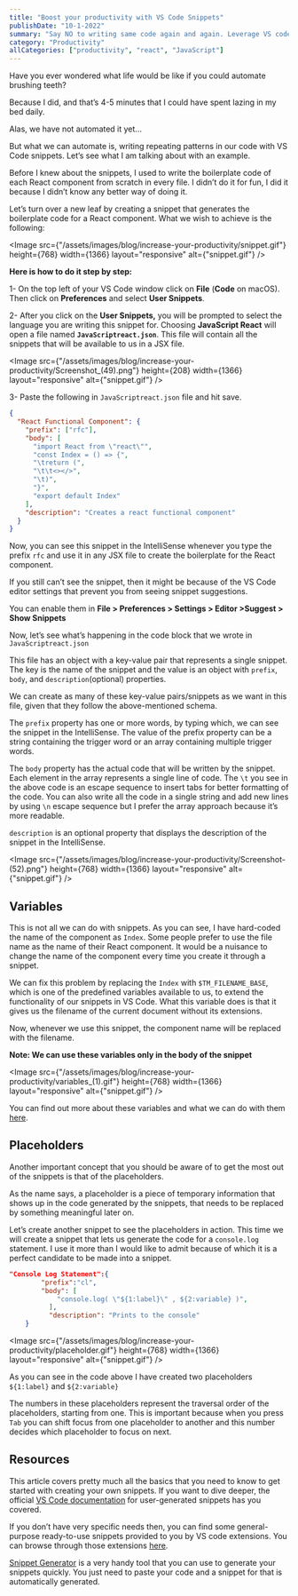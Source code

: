 ```yaml
---
title: "Boost your productivity with VS Code Snippets"
publishDate: "10-1-2022"
summary: "Say NO to writing same code again and again. Leverage VS code snippets to your advantage to become a 10x developer"
category: "Productivity"
allCategories: ["productivity", "react", "JavaScript"]
---
```


Have you ever wondered what life would be like if you could automate brushing teeth?

Because I did, and that’s 4-5 minutes that I could have spent lazing in my bed daily.

Alas, we have not automated it yet...

But what we can automate is, writing repeating patterns in our code with VS Code snippets. Let’s see what I am talking about with an example.

Before I knew about the snippets, I used to write the boilerplate code of each React component from scratch in every file. I didn’t do it for fun, I did it because I didn’t know any better way of doing it.

Let’s turn over a new leaf by creating a snippet that generates the boilerplate code for a React component. What we wish to achieve is the following:

<Image
  src={"/assets/images/blog/increase-your-productivity/snippet.gif"}
  height={768}
  width={1366}
  layout="responsive"
  alt={"snippet.gif"}
/>

**Here is how to do it step by step:**

1- On the top left of your VS Code window click on **File** (**Code** on macOS). Then click on **Preferences** and select **User Snippets**.

2- After you click on the **User Snippets,** you will be prompted to select the language you are writing this snippet for. Choosing **JavaScript React** will open a file named **`JavaScriptreact.json`**. This file will contain all the snippets that will be available to us in a JSX file.

<Image
  src={"/assets/images/blog/increase-your-productivity/Screenshot_(49).png"}
  height={208}
  width={1366}
  layout="responsive"
  alt={"snippet.gif"}
/>

3- Paste the following in `JavaScriptreact.json` file and hit save.

```json
{
  "React Functional Component": {
    "prefix": ["rfc"],
    "body": [
      "import React from \"react\"",
      "const Index = () => {",
      "\treturn (",
      "\t\t<></>",
      "\t)",
      "}",
      "export default Index"
    ],
    "description": "Creates a react functional component"
  }
}
```

Now, you can see this snippet in the IntelliSense whenever you type the prefix `rfc` and use it in any JSX file to create the boilerplate for the React component.

If you still can’t see the snippet, then it might be because of the VS Code editor settings that prevent you from seeing snippet suggestions.

You can enable them in **File > Preferences > Settings > Editor >Suggest > Show Snippets**

Now, let’s see what’s happening in the code block that we wrote in `JavaScriptreact.json`

This file has an object with a key-value pair that represents a single snippet. The key is the name of the snippet and the value is an object with `prefix`, `body`, and `description`(optional) properties.

We can create as many of these key-value pairs/snippets as we want in this file, given that they follow the above-mentioned schema.

The `prefix` property has one or more words, by typing which, we can see the snippet in the IntelliSense. The value of the prefix property can be a string containing the trigger word or an array containing multiple trigger words.

The `body` property has the actual code that will be written by the snippet. Each element in the array represents a single line of code. The `\t` you see in the above code is an escape sequence to insert tabs for better formatting of the code. You can also write all the code in a single string and add new lines by using `\n` escape sequence but I prefer the array approach because it’s more readable.

`description` is an optional property that displays the description of the snippet in the IntelliSense.

<Image
  src={"/assets/images/blog/increase-your-productivity/Screenshot-(52).png"}
  height={768}
  width={1366}
  layout="responsive"
  alt={"snippet.gif"}
/>

## Variables

This is not all we can do with snippets. As you can see, I have hard-coded the name of the component as `Index`. Some people prefer to use the file name as the name of their React component. It would be a nuisance to change the name of the component every time you create it through a snippet.

We can fix this problem by replacing the `Index` with `$TM_FILENAME_BASE`, which is one of the predefined variables available to us, to extend the functionality of our snippets in VS Code. What this variable does is that it gives us the filename of the current document without its extensions.

Now, whenever we use this snippet, the component name will be replaced with the filename.

**Note: We can use these variables only in the body of the snippet**

<Image
  src={"/assets/images/blog/increase-your-productivity/variables_(1).gif"}
  height={768}
  width={1366}
  layout="responsive"
  alt={"snippet.gif"}
/>

You can find out more about these variables and what we can do with them [here](https://code.visualstudio.com/docs/editor/userdefinedsnippets#_variables).

## Placeholders

Another important concept that you should be aware of to get the most out of the snippets is that of the placeholders.

As the name says, a placeholder is a piece of temporary information that shows up in the code generated by the snippets, that needs to be replaced by something meaningful later on.

Let’s create another snippet to see the placeholders in action. This time we will create a snippet that lets us generate the code for a `console.log` statement. I use it more than I would like to admit because of which it is a perfect candidate to be made into a snippet.

```json
"Console Log Statement":{
		"prefix":"cl",
		"body": [
			"console.log( \"${1:label}\" , ${2:variable} )",
		  ],
		  "description": "Prints to the console"
	}
```

<Image
  src={"/assets/images/blog/increase-your-productivity/placeholder.gif"}
  height={768}
  width={1366}
  layout="responsive"
  alt={"snippet.gif"}
/>

As you can see in the code above I have created two placeholders `${1:label}` and `${2:variable}`

The numbers in these placeholders represent the traversal order of the placeholders, starting from one. This is important because when you press `Tab` you can shift focus from one placeholder to another and this number decides which placeholder to focus on next.

## Resources

This article covers pretty much all the basics that you need to know to get started with creating your own snippets. If you want to dive deeper, the official [VS Code documentation](https://code.visualstudio.com/docs/editor/userdefinedsnippets) for user-generated snippets has you covered.

If you don’t have very specific needs then, you can find some general-purpose ready-to-use snippets provided to you by VS code extensions. You can browse through those extensions [here](https://marketplace.visualstudio.com/search?target=VSCode&category=Snippets&sortBy=Installs).

[Snippet Generator](https://snippet-generator.app/) is a very handy tool that you can use to generate your snippets quickly. You just need to paste your code and a snippet for that is automatically generated.
